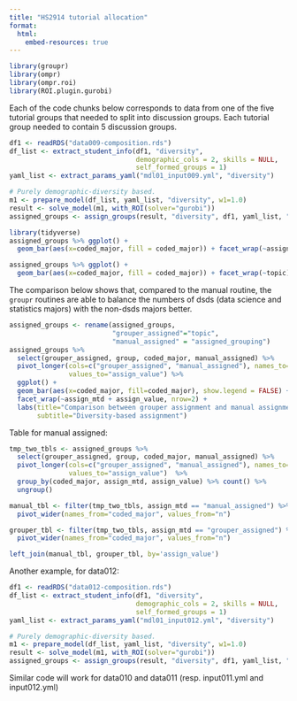 ```yaml
---
title: "HS2914 tutorial allocation"
format: 
  html:
    embed-resources: true
---
```


```r
library(groupr)
library(ompr)
library(ompr.roi)
library(ROI.plugin.gurobi)
```

Each of the code chunks below corresponds to data from one of the five tutorial
groups that needed to split into discussion groups. Each tutorial group needed 
to contain 5 discussion groups.

```r
df1 <- readRDS("data009-composition.rds")
df_list <- extract_student_info(df1, "diversity",
                                demographic_cols = 2, skills = NULL, 
                                self_formed_groups = 1)
yaml_list <- extract_params_yaml("mdl01_input009.yml", "diversity")

# Purely demographic-diversity based.
m1 <- prepare_model(df_list, yaml_list, "diversity", w1=1.0)
result <- solve_model(m1, with_ROI(solver="gurobi"))
assigned_groups <- assign_groups(result, "diversity", df1, yaml_list, "student_id")
```

```r
library(tidyverse)
assigned_groups %>% ggplot() +
  geom_bar(aes(x=coded_major, fill = coded_major)) + facet_wrap(~assigned_grouping)

assigned_groups %>% ggplot() +
  geom_bar(aes(x=coded_major, fill = coded_major)) + facet_wrap(~topic)
```

The comparison below shows that, compared to the manual routine, the `groupr`
routines are able to balance the numbers of dsds (data science and statistics
majors) with the non-dsds majors better.

```r
assigned_groups <- rename(assigned_groups, 
                          "grouper_assigned"="topic",
                          "manual_assigned" = "assigned_grouping")
assigned_groups %>% 
  select(grouper_assigned, group, coded_major, manual_assigned) %>% 
  pivot_longer(cols=c("grouper_assigned", "manual_assigned"), names_to="assign_mtd",
               values_to="assign_value") %>% 
  ggplot() + 
  geom_bar(aes(x=coded_major, fill=coded_major), show.legend = FALSE) + 
  facet_wrap(~assign_mtd + assign_value, nrow=2) +
  labs(title="Comparison between grouper assignment and manual assignment",
       subtitle="Diversity-based assignment")
```

Table for manual assigned:

```r
tmp_two_tbls <- assigned_groups %>% 
  select(grouper_assigned, group, coded_major, manual_assigned) %>% 
  pivot_longer(cols=c("grouper_assigned", "manual_assigned"), names_to="assign_mtd",
               values_to="assign_value")  %>% 
  group_by(coded_major, assign_mtd, assign_value) %>% count() %>% 
  ungroup()

manual_tbl <- filter(tmp_two_tbls, assign_mtd == "manual_assigned") %>% 
  pivot_wider(names_from="coded_major", values_from="n")

grouper_tbl <- filter(tmp_two_tbls, assign_mtd == "grouper_assigned") %>% 
  pivot_wider(names_from="coded_major", values_from="n")
```

```r
left_join(manual_tbl, grouper_tbl, by='assign_value')
```


Another example, for data012:

```r
df1 <- readRDS("data012-composition.rds")
df_list <- extract_student_info(df1, "diversity",
                                demographic_cols = 2, skills = NULL, 
                                self_formed_groups = 1)
yaml_list <- extract_params_yaml("mdl01_input012.yml", "diversity")

# Purely demographic-diversity based.
m1 <- prepare_model(df_list, yaml_list, "diversity", w1=1.0)
result <- solve_model(m1, with_ROI(solver="gurobi"))
assigned_groups <- assign_groups(result, "diversity", df1, yaml_list, "student_id")
```

Similar code will work for data010 and data011 (resp. input011.yml and input012.yml)

